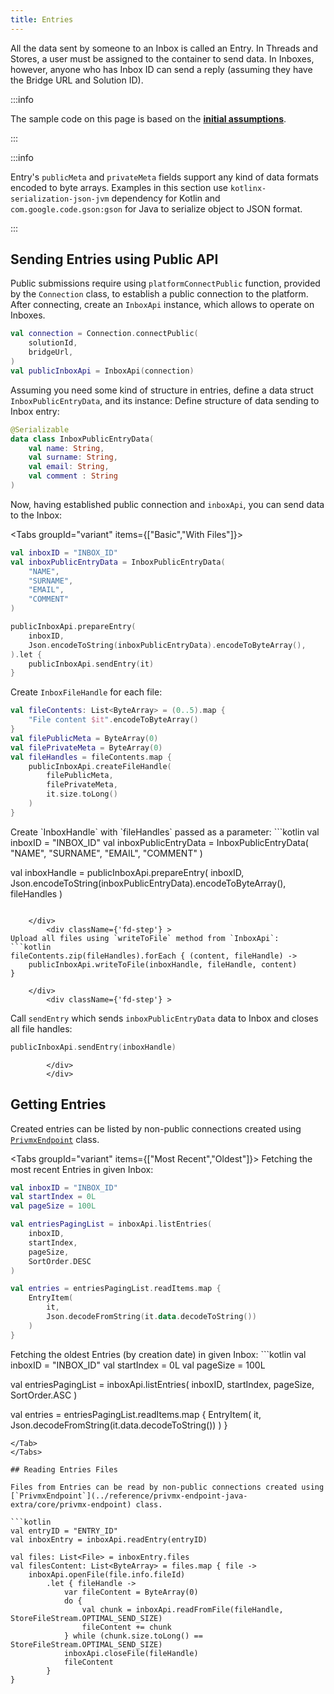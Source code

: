 ```yaml
---
title: Entries
---
```



All the data sent by someone to an Inbox is called an Entry.
In Threads and Stores, a user must be assigned to the container to send data. In Inboxes, however, 
anyone who has Inbox ID can send a reply (assuming they have the Bridge URL and Solution ID).

:::info

The sample code on this page is based on the **[initial assumptions](./introduction#initial-assumptions)**.

:::

:::info

Entry's `publicMeta` and `privateMeta` fields support any kind of data formats encoded to byte arrays. Examples in this section use `kotlinx-serialization-json-jvm` dependency for Kotlin and `com.google.code.gson:gson` for Java to serialize object to JSON format.

:::

## Sending Entries using Public API

Public submissions require using `platformConnectPublic` function, provided by the `Connection` class, to establish a public connection to the platform.
After connecting, create an `InboxApi` instance, which allows to operate on Inboxes.

```kotlin
val connection = Connection.connectPublic(
    solutionId,
    bridgeUrl,
)
val publicInboxApi = InboxApi(connection)
```
Assuming you need some kind of structure in entries, define a data struct `InboxPublicEntryData`, and its instance:
Define structure of data sending to Inbox entry:
```kotlin
@Serializable
data class InboxPublicEntryData(
    val name: String,
    val surname: String,
    val email: String,
    val comment : String
)
```
Now, having established public connection and `inboxApi`, you can send data to the Inbox:

<Tabs groupId="variant" items={["Basic","With Files"]}>
<Tab value="basic" label="Basic">
```kotlin
val inboxID = "INBOX_ID"
val inboxPublicEntryData = InboxPublicEntryData(
    "NAME",
    "SURNAME",
    "EMAIL",
    "COMMENT"
)

publicInboxApi.prepareEntry(
    inboxID,
    Json.encodeToString(inboxPublicEntryData).encodeToByteArray(),
).let {
    publicInboxApi.sendEntry(it)
}
```
</Tab>

<Tab value="With Files">
    <div className={'fd-steps'}>
       <div className={'fd-step'} >


Create `InboxFileHandle` for each file:
```kotlin
val fileContents: List<ByteArray> = (0..5).map {
    "File content $it".encodeToByteArray()
}
val filePublicMeta = ByteArray(0)
val filePrivateMeta = ByteArray(0)
val fileHandles = fileContents.map {
    publicInboxApi.createFileHandle(
        filePublicMeta,
        filePrivateMeta,
        it.size.toLong()
    )
}
```

</div>
    <div className={'fd-step'} >
Create `InboxHandle` with `fileHandles` passed as a parameter:
```kotlin
val inboxID = "INBOX_ID"
val inboxPublicEntryData = InboxPublicEntryData(
    "NAME",
    "SURNAME",
    "EMAIL",
    "COMMENT"
)

val inboxHandle = publicInboxApi.prepareEntry(
    inboxID,
    Json.encodeToString(inboxPublicEntryData).encodeToByteArray(),
    fileHandles
)
```

    </div>
        <div className={'fd-step'} >
Upload all files using `writeToFile` method from `InboxApi`:
```kotlin
fileContents.zip(fileHandles).forEach { (content, fileHandle) ->
    publicInboxApi.writeToFile(inboxHandle, fileHandle, content)
}
```

        </div>
            <div className={'fd-step'} >
Call `sendEntry` which sends `inboxPublicEntryData` data to Inbox and closes all file handles:
```kotlin
publicInboxApi.sendEntry(inboxHandle)
```
            </div>
            </div>
</Tab>
</Tabs>

## Getting Entries

Created entries can be listed by non-public connections created using [`PrivmxEndpoint`](../reference/privmx-endpoint-java-extra/core/privmx-endpoint) class.

<Tabs groupId="variant" items={["Most Recent","Oldest"]}>
<Tab value="Most Recent">
Fetching the most recent Entries in given Inbox:
```kotlin
val inboxID = "INBOX_ID"
val startIndex = 0L
val pageSize = 100L

val entriesPagingList = inboxApi.listEntries(
    inboxID,
    startIndex,
    pageSize,
    SortOrder.DESC
)

val entries = entriesPagingList.readItems.map {
    EntryItem(
        it,
        Json.decodeFromString(it.data.decodeToString())
    )
}
```
</Tab>

<Tab value="Oldest">
Fetching the oldest Entries (by creation date) in given Inbox:
```kotlin
val inboxID = "INBOX_ID"
val startIndex = 0L
val pageSize = 100L

val entriesPagingList = inboxApi.listEntries(
    inboxID,
    startIndex,
    pageSize,
    SortOrder.ASC
)

val entries = entriesPagingList.readItems.map {
    EntryItem(
        it,
        Json.decodeFromString(it.data.decodeToString())
    )
}
```
</Tab>
</Tabs>

## Reading Entries Files

Files from Entries can be read by non-public connections created using [`PrivmxEndpoint`](../reference/privmx-endpoint-java-extra/core/privmx-endpoint) class.

```kotlin
val entryID = "ENTRY_ID"
val inboxEntry = inboxApi.readEntry(entryID)

val files: List<File> = inboxEntry.files
val filesContent: List<ByteArray> = files.map { file ->
    inboxApi.openFile(file.info.fileId)
        .let { fileHandle ->
            var fileContent = ByteArray(0)
            do {
                val chunk = inboxApi.readFromFile(fileHandle, StoreFileStream.OPTIMAL_SEND_SIZE)
                fileContent += chunk
            } while (chunk.size.toLong() == StoreFileStream.OPTIMAL_SEND_SIZE)
            inboxApi.closeFile(fileHandle)
            fileContent
        }
}
```